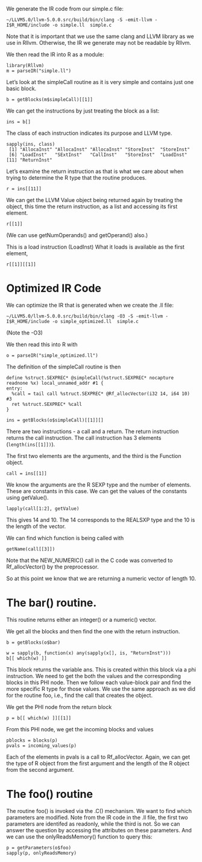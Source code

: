 We generate the IR code from our simple.c file:
```
~/LLVM5.0/llvm-5.0.0.src/build/bin/clang -S -emit-llvm -I$R_HOME/include -o simple.ll  simple.c
```
Note that it is important that we use the same clang and LLVM library as we use in Rllvm.
Otherwise, the IR we generate may not be readable by Rllvm.


We then read the IR into R as a module:
```
library(Rllvm)
m = parseIR("simple.ll")
```

Let's look at the simpleCall routine as it is very simple and contains just one basic block.
```
b = getBlocks(m$simpleCall)[[1]]
```

We can get the instructions by just treating the block as a list:
```
ins = b[]
```

The class of each instruction indicates its purpose and LLVM type.
```
sapply(ins, class)
 [1] "AllocaInst" "AllocaInst" "AllocaInst" "StoreInst"  "StoreInst" 
 [6] "LoadInst"   "SExtInst"   "CallInst"   "StoreInst"  "LoadInst"  
[11] "ReturnInst"
```

Let's examine the return instruction as that is what we care about when
trying to determine the R type that the routine produces.
```
r = ins[[11]]
```
We can get the LLVM Value object being returned again by treating the object, this time the return instruction, as a list
and accessing its first element.
```
r[[1]]
```
(We can use getNumOperands() and getOperand() also.)

This is a load instruction (LoadInst)
What it loads is available as the first element,
```
r[[1]][[1]]
```



# Optimized IR Code

We can optimize the IR that is generated when we create the .ll file:
```
~/LLVM5.0/llvm-5.0.0.src/build/bin/clang -O3 -S -emit-llvm -I$R_HOME/include -o simple_optimized.ll  simple.c
```
(Note the -O3)


We then read this into R with
```
o = parseIR("simple_optimized.ll")
```

The definition of the simpleCall routine is then
```
define %struct.SEXPREC* @simpleCall(%struct.SEXPREC* nocapture readnone %x) local_unnamed_addr #1 {
entry:
  %call = tail call %struct.SEXPREC* @Rf_allocVector(i32 14, i64 10) #3
  ret %struct.SEXPREC* %call
}
```

```
ins = getBlocks(o$simpleCall)[[1]][]
```

There are two instructions - a call and a return.
The return instruction returns the call instruction.
The call instruction has 3 elements (`length(ins[[1]])`).

The first two elements are the arguments, and the third is the Function object.
```
call = ins[[1]]
```
We know the arguments are the R SEXP type and the number of elements.
These are constants in this case.
We can get the values of the constants using getValue().
```
lapply(call[1:2], getValue)
```
This gives 14 and 10. The 14 corresponds to the REALSXP type
and the 10 is the length of the vector.

We can find which function is being called with
```
getName(call[[3]])
```

Note that the NEW_NUMERIC() call in the C code was converted to Rf_allocVector() by
the preprocessor.

So at this point we know that we are returning a numeric vector of length 10.



# The bar() routine.

This routine returns either an integer() or a numeric() vector.

We get all the blocks and then find the one with the return instruction. 
```
b = getBlocks(o$bar)
```

```
w = sapply(b, function(x) any(sapply(x[], is, "ReturnInst")))
b[[ which(w) ]]
```

This block returns the variable ans.  This is created within this block
via a phi instruction. 
We need to get the both the values and the corresponding blocks in this PHI node.
Then we follow each value-block pair and find the more specific R type for those values.
We use the same approach as we did for the routine foo, i.e., find the call that creates the object.


We get the PHI node from the return block
```
p = b[[ which(w) ]][[1]]
```

From this PHI node, we get the incoming blocks and values
```
pblocks = blocks(p)
pvals = incoming_values(p)
```
Each of the elements in pvals is a call to Rf_allocVector.
Again, we can get the type of R object  from the first argument
and the length of the R object from the second argument.

# The foo() routine

The routine foo() is invoked via the .C() mechanism.
We want to find which parameters are modified.
Note from the IR code in the .ll file, the first two parameters
are identifed as readonly, while the third is not.
So we can answer the question by accessing the attributes on these parameters.
And we can use the onlyReadsMemory() function to query this:
```
p = getParameters(o$foo)
sapply(p, onlyReadsMemory)
```

